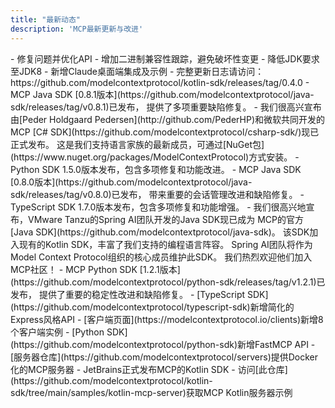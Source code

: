 ```yaml
---
title: "最新动态"
description: 'MCP最新更新与改进'
---
```


<Update label="2025-03-26" description="Kotlin SDK 0.4.0 发布">
- 修复问题并优化API
- 增加二进制兼容性跟踪，避免破坏性变更
- 降低JDK要求至JDK8
- 新增Claude桌面端集成及示例
- 完整更新日志请访问：https://github.com/modelcontextprotocol/kotlin-sdk/releases/tag/0.4.0
</Update>

<Update label="2025-03-26" description="Java SDK 0.8.1 发布">
- MCP Java SDK [0.8.1版本](https://github.com/modelcontextprotocol/java-sdk/releases/tag/v0.8.1)已发布，
  提供了多项重要缺陷修复。
</Update>

<Update label="2025-03-24" description="C# SDK 正式发布">
 - 我们很高兴宣布由[Peder Holdgaard Pedersen](http://github.com/PederHP)和微软共同开发的
   MCP [C# SDK](https://github.com/modelcontextprotocol/csharp-sdk/)现已正式发布。
   这是我们支持语言家族的最新成员，可通过[NuGet包](https://www.nuget.org/packages/ModelContextProtocol)方式安装。
 - Python SDK 1.5.0版本发布，包含多项修复和功能改进。
</Update>

<Update label="2025-03-21" description="Java SDK 0.8.0 发布">
- MCP Java SDK [0.8.0版本](https://github.com/modelcontextprotocol/java-sdk/releases/tag/v0.8.0)已发布，
  带来重要的会话管理改进和缺陷修复。
</Update>

<Update label="2025-03-10" description="TypeScript SDK更新">
 - TypeScript SDK 1.7.0版本发布，包含多项修复和功能增强。
</Update>

<Update label="2025-02-14" description="Java SDK正式发布">
  - 我们很高兴地宣布，VMware Tanzu的Spring AI团队开发的Java SDK现已成为
    MCP的官方[Java SDK](https://github.com/modelcontextprotocol/java-sdk)。
    该SDK加入现有的Kotlin SDK，丰富了我们支持的编程语言阵容。
    Spring AI团队将作为Model Context Protocol组织的核心成员维护此SDK。
    我们热烈欢迎他们加入MCP社区！
</Update>

<Update label="2025-01-27" description="Python SDK 1.2.1更新">
  - MCP Python SDK [1.2.1版本](https://github.com/modelcontextprotocol/python-sdk/releases/tag/v1.2.1)已发布，
    提供了重要的稳定性改进和缺陷修复。
</Update>

<Update label="2025-01-18" description="SDK与服务器改进">
  - [TypeScript SDK](https://github.com/modelcontextprotocol/typescript-sdk)新增简化的Express风格API
  - [客户端页面](https://modelcontextprotocol.io/clients)新增8个客户端实例
</Update>

<Update label="2025-01-03" description="SDK与服务器改进">
  - [Python SDK](https://github.com/modelcontextprotocol/python-sdk)新增FastMCP API
  - [服务器仓库](https://github.com/modelcontextprotocol/servers)提供Docker化的MCP服务器
</Update>

<Update label="2024-12-21" description="Kotlin SDK发布">
  - JetBrains正式发布MCP的Kotlin SDK
  - 访问[此仓库](https://github.com/modelcontextprotocol/kotlin-sdk/tree/main/samples/kotlin-mcp-server)获取MCP Kotlin服务器示例
</Update>
